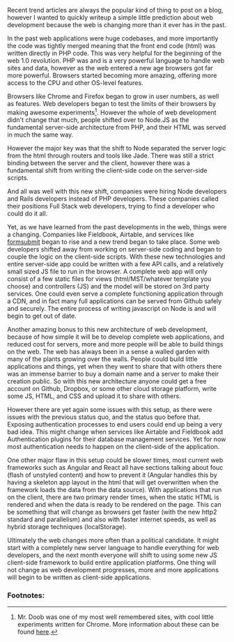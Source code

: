 
Recent trend articles are always the popular kind of thing to post on a blog,
however I wanted to quickly writeup a simple little prediction about web
development because the web is changing more than it ever has in the past.

In the past web applications were huge codebases, and more importantly the code
was tightly merged meaning that the front end code (html) was written directly
in PHP code. This was very helpful for the beginning of the web 1.0 revolution.
PHP was and is a very powerful language to handle web sites and data, however as
the web entered a new age browsers got far more powerful. Browsers started
becoming more amazing, offering more access to the CPU and other OS-level
features.

Browsers like Chrome and Firefox began to grow in user numbers, as well as
features. Web developers began to test the limits of their browsers by making
awesome experiments[^1]. However the whole of web development didn't change that
much, people shifted over to Node.JS as the fundamental server-side architecture
from PHP, and their HTML was served in much the same way.

However the major key was that the shift to Node separated the server logic from
the html through routers and tools like Jade. There was still a strict binding
between the server and the client, however there was a fundamental shift from
writing the client-side code on the server-side scripts.

And all was well with this new shift, companies were hiring Node developers and
Rails developers instead of PHP developers. These companies called their
positions Full Stack web developers, trying to find a developer who could do it
all.

Yet, as we have learned from the past developments in the web, things were a
changing. Companies like Fieldbook, Airtable, and services like
[formsubmit](https://www.producthunt.com/tech/formsubmit) began to rise and a
new trend began to take place. Some web developers shifted away from working on
server-side coding and began to couple the logic on the client-side scripts.
With these new technologies and entire server-side app could be written with a
few API calls, and a relatively small sized JS file to run in the browser. A
complete web app will only consist of a few static files for views
(html/MST/whatever template you choose) and controllers (JS) and the model will
be stored on 3rd party services. One could even serve a complete functioning
application through a CDN, and in fact many full applications can be served from
Github safely and securely. The entire process of writing javascript on Node is
and will begin to get out of date.

Another amazing bonus to this new architecture of web development, because of
how simple it will be to develop complete web applications, and reduced cost for
servers, more and more people will be able to build things on the web. The web
has always been in a sense a walled garden with many of the plants growing over
the walls. People could build little applications and things, yet when they went
to share that with others there was an immense barrier to buy a domain name and
a server to make their creation public. So with this new architecture anyone
could get a free account on Github, Dropbox, or some other cloud storage
platform, write some JS, HTML, and CSS and upload it to share with others.

However there are yet again some issues with this setup, as there were issues
with the previous status quo, and the status quo before that. Exposing
authentication processes to end users could end up being a very bad idea. This
might change when services like Airtable and Fieldbook add Authentication
plugins for their database management services. Yet for now most authentication
needs to happen on the client-side of the application.

One other major flaw in this setup could be slower times, most current web
frameworks such as Angular and React all have sections talking about fouc (flash
of unstyled content) and how to prevent it (Angular handles this by having a
skeleton app layout in the html that will get overwritten when the framework
loads the data from the data source). With applications that run on the client,
there are two primary render times, when the static HTML is rendered and when
the data is ready to be rendered on the page. This can be something that will
change as browsers get faster (with the new http2 standard and parallelism) and
also with faster internet speeds, as well as hybrid storage techniques
(localStorage).

Ultimately the web changes more often than a political candidate. It might start
with a completely new server language to handle everything for web developers,
and the next month everyone will shift to using some new JS client-side
framework to build entire application platforms. One thing will not change as
web development progresses, more and more applications will begin to be written
as client-side applications.

### Footnotes:

[^1]: Mr. Doob was one of my most well remembered sites, with cool little
experiments written for Chrome. More information about these can be found
<a href="http://mrdoob.com/">here</a>.
